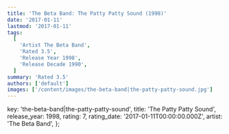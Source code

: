 ```yaml
---
title: 'The Beta Band: The Patty Patty Sound (1998)'
date: '2017-01-11'
lastmod: '2017-01-11'
tags:
  [
    'Artist The Beta Band',
    'Rated 3.5',
    'Release Year 1998',
    'Release Decade 1990',
  ]
summary: 'Rated 3.5'
authors: ['default']
images: ['/content/images/the-beta-band|the-patty-patty-sound.jpg']
---
```


  key: 'the-beta-band|the-patty-patty-sound',
  title: 'The Patty Patty Sound',
  release_year: 1998,
  rating: 7,
  rating_date: '2017-01-11T00:00:00.000Z',
  artist: 'The Beta Band',
};

<MusicRating data={data} />
